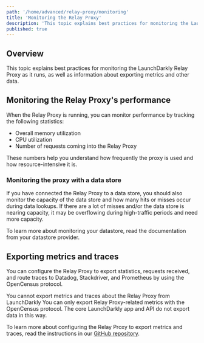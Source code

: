 ```yaml
---
path: '/home/advanced/relay-proxy/monitoring'
title: 'Monitoring the Relay Proxy'
description: 'This topic explains best practices for monitoring the LaunchDarkly Relay Proxy as it runs, as well as information about exporting metrics and other data.'
published: true
---
```


## Overview

This topic explains best practices for monitoring the LaunchDarkly Relay Proxy as it runs, as well as information about exporting metrics and other data.

## Monitoring the Relay Proxy's performance

When the Relay Proxy is running, you can monitor performance by tracking the following statistics:

- Overall memory utilization
- CPU utilization
- Number of requests coming into the Relay Proxy

These numbers help you understand how frequently the proxy is used and how resource-intensive it is.

### Monitoring the proxy with a data store

If you have connected the Relay Proxy to a data store, you should also monitor the capacity of the data store and how many hits or misses occur during data lookups. If there are a lot of misses and/or the data store is nearing capacity, it may be overflowing during high-traffic periods and need more capacity.

To learn more about monitoring your datastore, read the documentation from your datastore provider.

## Exporting metrics and traces

You can configure the Relay Proxy to export statistics, requests received, and route traces to Datadog, Stackdriver, and Prometheus by using the OpenCensus protocol.

<Callout intent="alert">
  <CalloutTitle>You cannot export metrics and traces about the Relay Proxy from LaunchDarkly</CalloutTitle>
  <CalloutDescription>
    You can only export Relay Proxy-related metrics with the OpenCensus protocol. The core LaunchDarkly app and API do
    not export data in this way.
  </CalloutDescription>
</Callout>

To learn more about configuring the Relay Proxy to export metrics and traces, read the instructions in our [GitHub repository](https://github.com/launchdarkly/ld-relay#exporting-metrics-and-traces).
